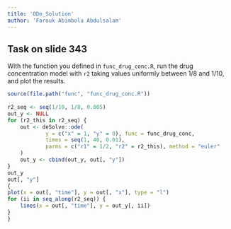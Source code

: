 ```yaml
---
title: 'ODe_Solution'
author: 'Farouk Abimbola Abdulsalam'
---
```


## Task on slide 343

With the function you defined in `func_drug_conc.R`, run the drug concentration
model with `r2` taking values uniformly between 1/8 and 1/10, and plot the results.

```r
source(file.path("func", "func_drug_conc.R"))
 
r2_seq <- seq(1/10, 1/8, 0.005)
out_y <- NULL
for (r2_this in r2_seq) {
    out <- deSolve::ode(
            y = c("x" = 1, "y" = 0), func = func_drug_conc,
            times = seq(1, 40, 0.01),
            parms = c("r1" = 1/2, "r2" = r2_this), method = "euler"
    )
    out_y <- cbind(out_y, out[, "y"])
}
out_y
out[, "y"]
{
plot(x = out[, "time"], y = out[, "x"], type = "l")
for (ii in seq_along(r2_seq)) {
    lines(x = out[, "time"], y = out_y[, ii])
}
}
```
